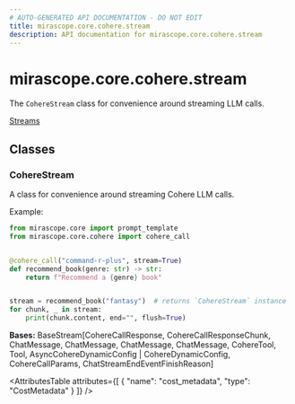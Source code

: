 ```yaml
---
# AUTO-GENERATED API DOCUMENTATION - DO NOT EDIT
title: mirascope.core.cohere.stream
description: API documentation for mirascope.core.cohere.stream
---
```


# mirascope.core.cohere.stream

<ApiType type="Module" />

The `CohereStream` class for convenience around streaming LLM calls.

<Info title="Usage">

[Streams](/docs/mirascope/learn/streams)

</Info>

## Classes

### CohereStream

<ApiType type="Class" />

A class for convenience around streaming Cohere LLM calls.

Example:

```python
from mirascope.core import prompt_template
from mirascope.core.cohere import cohere_call


@cohere_call("command-r-plus", stream=True)
def recommend_book(genre: str) -> str:
    return f"Recommend a {genre} book"


stream = recommend_book("fantasy")  # returns `CohereStream` instance
for chunk, _ in stream:
    print(chunk.content, end="", flush=True)
```

**Bases:** BaseStream[CohereCallResponse, CohereCallResponseChunk, ChatMessage, ChatMessage, ChatMessage, ChatMessage, CohereTool, Tool, AsyncCohereDynamicConfig | CohereDynamicConfig, CohereCallParams, ChatStreamEndEventFinishReason]

<AttributesTable
  attributes={[
  {
    "name": "cost_metadata",
    "type": "CostMetadata"
  }
]}
/>



